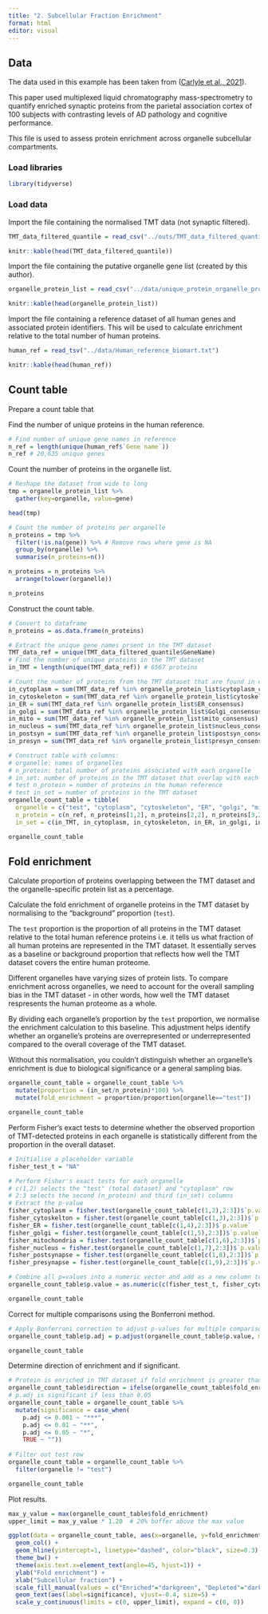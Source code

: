 ```yaml
---
title: "2. Subcellular Fraction Enrichment"
format: html
editor: visual
---
```


## Data

The data used in this example has been taken from ([Carlyle et al., 2021](https://www.sciencedirect.com/science/article/pii/S0197458021001275?via%3Dihub#sec0002)).

This paper used multiplexed liquid chromatography mass-spectrometry to quantify enriched synaptic proteins from the parietal association cortex of 100 subjects with contrasting levels of AD pathology and cognitive performance.

This file is used to assess protein enrichment across organelle subcellular compartments.

### Load libraries

```r
library(tidyverse)
```

### Load data

Import the file containing the normalised TMT data (not synaptic filtered).

```r
TMT_data_filtered_quantile = read_csv("../outs/TMT_data_filtered_quantile.csv")

knitr::kable(head(TMT_data_filtered_quantile))
```

Import the file containing the putative organelle gene list (created by this author).

```r
organelle_protein_list = read_csv("../data/unique_protein_organelle_protein_lists.csv")

knitr::kable(head(organelle_protein_list))
```

Import the file containing a reference dataset of all human genes and associated protein identifiers. This will be used to calculate enrichment relative to the total number of human proteins.

```r
human_ref = read_tsv("../data/Human_reference_biomart.txt")

knitr::kable(head(human_ref))
```

## Count table

Prepare a count table that

Find the number of unique proteins in the human reference.

```r
# Find number of unique gene names in reference
n_ref = length(unique(human_ref$`Gene name`))
n_ref # 20,635 unique genes
```

Count the number of proteins in the organelle list.

```r
# Reshape the dataset from wide to long
tmp = organelle_protein_list %>%
  gather(key=organelle, value=gene)

head(tmp)
```

```r
# Count the number of proteins per organelle
n_proteins = tmp %>%
  filter(!is.na(gene)) %>% # Remove rows where gene is NA
  group_by(organelle) %>%
  summarise(n_proteins=n())

n_proteins = n_proteins %>%
  arrange(tolower(organelle))

n_proteins
```

Construct the count table.

```r
# Convert to dataframe
n_proteins = as.data.frame(n_proteins)

# Extract the unique gene names prsent in the TMT dataset
TMT_data_ref = unique(TMT_data_filtered_quantile$GeneName)
# Find the number of unique proteins in the TMT dataset
in_TMT = length(unique(TMT_data_ref)) # 6567 proteins

# Count the number of proteins from the TMT dataset that are found in each organelle list
in_cytoplasm = sum(TMT_data_ref %in% organelle_protein_list$cytoplasm_consensus)
in_cytoskeleton = sum(TMT_data_ref %in% organelle_protein_list$cytoskeleton_consensus)
in_ER = sum(TMT_data_ref %in% organelle_protein_list$ER_consensus)
in_golgi = sum(TMT_data_ref %in% organelle_protein_list$Golgi_consensus)
in_mito = sum(TMT_data_ref %in% organelle_protein_list$mito_consensus)
in_nucleus = sum(TMT_data_ref %in% organelle_protein_list$nucleus_consensus)
in_postsyn = sum(TMT_data_ref %in% organelle_protein_list$postsyn_consensus_list)
in_presyn = sum(TMT_data_ref %in% organelle_protein_list$presyn_consensus)

# Construct table with columns:
# organelle: names of organelles
# n_protein: total number of proteins associated with each organelle
# in_set: number of proteins in the TMT dataset that overlap with each organelle list
# test n_protein = number of proteins in the human reference
# test in_set = number of proteins in the TMT dataset
organelle_count_table = tibble(
  organelle = c("test", "cytoplasm", "cytoskeleton", "ER", "golgi", "mitochondria", "nucleus", "postsynapse", "presynapse"), 
  n_protein = c(n_ref, n_proteins[1,2], n_proteins[2,2], n_proteins[3,2], n_proteins[4,2], n_proteins[5,2], n_proteins[6,2], n_proteins[7,2], n_proteins[8,2]), 
  in_set = c(in_TMT, in_cytoplasm, in_cytoskeleton, in_ER, in_golgi, in_mito, in_nucleus, in_postsyn, in_presyn))

organelle_count_table
```

## Fold enrichment

Calculate proportion of proteins overlapping between the TMT dataset and the organelle-specific protein list as a percentage.

Calculate the fold enrichment of organelle proteins in the TMT dataset by normalising to the "background" proportion (`test`).

The `test` proportion is the proportion of all proteins in the TMT dataset relative to the total human reference proteins i.e. it tells us what fraction of all human proteins are represented in the TMT dataset. It essentially serves as a baseline or background proportion that reflects how well the TMT dataset covers the entire human proteome.

Different organelles have varying sizes of protein lists. To compare enrichment across organelles, we need to account for the overall sampling bias in the TMT dataset - in other words, how well the TMT dataset respresents the human proteome as a whole.

By dividing each organelle's proportion by the `test` proportion, we normalise the enrichment calculation to this baseline. This adjustment helps identify whether an organelle's proteins are overrepresented or underrepresented compared to the overall coverage of the TMT dataset.

Without this normalisation, you couldn't distinguish whether an organelle's enrichment is due to biological significance or a general sampling bias.

```r
organelle_count_table = organelle_count_table %>%
  mutate(proportion = (in_set/n_protein)*100) %>%
  mutate(fold_enrichment = proportion/proportion[organelle=="test"])

organelle_count_table
```

Perform Fisher's exact tests to determine whether the observed proportion of TMT-detected proteins in each organelle is statistically different from the proportion in the overall dataset.

```r
# Initialise a placeholder variable
fisher_test_t = "NA"

# Perform Fisher's exact tests for each organelle
# c(1,2) selects the "test" (total dataset) and "cytoplasm" row
# 2:3 selects the second (n_protein) and third (in_set) columns
# Extract the p-value
fisher_cytoplasm = fisher.test(organelle_count_table[c(1,2),2:3])$`p.value`
fisher_cytoskelton = fisher.test(organelle_count_table[c(1,3),2:3])$`p.value`
fisher_ER = fisher.test(organelle_count_table[c(1,4),2:3])$`p.value`
fisher_golgi = fisher.test(organelle_count_table[c(1,5),2:3])$`p.value`
fisher_mitochondria = fisher.test(organelle_count_table[c(1,6),2:3])$`p.value`
fisher_nucleus = fisher.test(organelle_count_table[c(1,7),2:3])$`p.value`
fisher_postsynapse = fisher.test(organelle_count_table[c(1,8),2:3])$`p.value`
fisher_presynapse = fisher.test(organelle_count_table[c(1,9),2:3])$`p.value`

# Combine all p=values into a numeric vector and add as a new column to the count table
organelle_count_table$p.value = as.numeric(c(fisher_test_t, fisher_cytoplasm, fisher_cytoskelton, fisher_ER, fisher_golgi, fisher_mitochondria, fisher_nucleus, fisher_postsynapse, fisher_presynapse))

organelle_count_table
```

Correct for multiple comparisons using the Bonferroni method.

```r
# Apply Bonferroni correction to adjust p-values for multiple comparisons (p.adj)
organelle_count_table$p.adj = p.adjust(organelle_count_table$p.value, method = "bonferroni")

organelle_count_table
```

Determine direction of enrichment and if significant.

```r
# Protein is enriched in TMT dataset if fold enrichment is greater than 1
organelle_count_table$direction = ifelse(organelle_count_table$fold_enrichment > 1, "Enriched", "Depleted")
# p.adj is significant if less than 0.05
organelle_count_table = organelle_count_table %>%
  mutate(significance = case_when(
    p.adj <= 0.001 ~ "***",
    p.adj <= 0.01 ~ "**",
    p.adj <= 0.05 ~ "*",
    TRUE ~ ""))
  
# Filter out test row
organelle_count_table = organelle_count_table %>%
  filter(organelle != "test")

organelle_count_table
```

Plot results.

```r
max_y_value = max(organelle_count_table$fold_enrichment)
upper_limit = max_y_value * 1.20  # 20% buffer above the max value

ggplot(data = organelle_count_table, aes(x=organelle, y=fold_enrichment, fill=direction)) +
  geom_col() +
  geom_hline(yintercept=1, linetype="dashed", color="black", size=0.3) +
  theme_bw() +
  theme(axis.text.x=element_text(angle=45, hjust=1)) +
  ylab("Fold enrichment") +
  xlab("Subcellular fraction") +
  scale_fill_manual(values = c("Enriched"="darkgreen", "Depleted"="darkred")) +
  geom_text(aes(label=significance), vjust=-0.4, size=5) +
  scale_y_continuous(limits = c(0, upper_limit), expand = c(0, 0))
```
